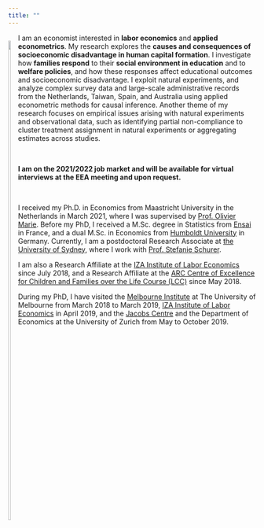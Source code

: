 ```yaml
---
title: ""
---
```



<div style= "float:left; position: relative; top: 0px; margin-right:0px; margin-bottom:0px">
  <img src="files/AdG_ID.png" style="width:50%">
</div>

I am an economist interested in **labor economics** and **applied econometrics**. My research explores the **causes and consequences of socioeconomic disadvantage in human capital formation**. I investigate how **families respond** to their **social environment in education** and to **welfare policies**, and how these responses affect educational outcomes and socioeconomic disadvantage. I exploit natural experiments, and analyze complex survey data and large-scale administrative records from the Netherlands, Taiwan, Spain, and Australia using applied econometric methods for causal inference. Another theme of my research focuses on empirical issues arising with natural experiments and observational data, such as identifying partial non-compliance to cluster treatment assignment in natural experiments or aggregating estimates across studies.\  

<!--
Access a link hosted on Github: <a href="https://adegendre.github.io/files/AdG_CV.pdf">my CV here</a>.
-->

<br>

**I am on the 2021/2022 job market and will be available for virtual interviews at the EEA meeting and upon request.**\

<br>


I received my Ph.D. in Economics from Maastricht University in the Netherlands in March 2021, where I was supervised by <a href="https://sites.google.com/site/oliviermarie/" target="_blank">Prof. Olivier Marie</a>. Before my PhD, I received a M.Sc. degree in Statistics from <a href="http://ensai.fr/en/" target="_blank">Ensai</a> in France, and a dual M.Sc. in Economics from <a href="https://www.wiwi.hu-berlin.de/en/mainpage" target="_blank">Humboldt University</a> in Germany. 
Currently, I am a postdoctoral Research Associate at <a href="https://www.sydney.edu.au/arts/schools/school-of-economics.html" target="_blank">the University of Sydney</a>, where I work with <a href="http://www.stefanie-schurer.com" target="_blank">Prof. Stefanie Schurer</a>.\

I am also a Research Affiliate at the <a href="https://www.iza.org" target="_blank">IZA Institute of Labor Economics</a>  since July 2018, and a Research Affiliate at the <a href="https://www.lifecoursecentre.org.au" target="_blank">ARC Centre of Excellence for Children and Families over the Life Course (LCC)</a> since May 2018.\ 

During my PhD, I have visited the <a href="https://melbourneinstitute.unimelb.edu.au/home#home" target="_blank">Melbourne Institute</a> at The University of Melbourne from March 2018 to March 2019, <a href="https://www.iza.org" target="_blank">IZA Institute of Labor Economics</a> in April 2019, and the <a href="https://www.jacobscenter.uzh.ch/en.html" target="_blank">Jacobs Centre</a> and the Department of Economics at the University of Zurich from May to October 2019.\  
 

<!--

### News 

- New working paper available: [On the Mechanisms of Ability Peer Effects](http://ftp.iza.org/dp13938.pdf), with <a href="https://sites.google.com/view/nsalamanca/home" target="_blank">Nicol&aacute;s Salamanca</a>.  

-->


